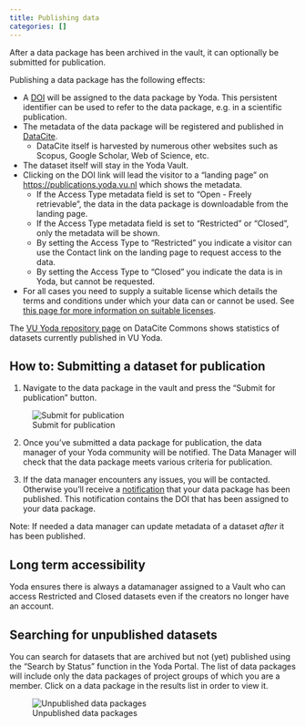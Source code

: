 ```yaml
---
title: Publishing data
categories: []
---
```


After a data package has been archived in the vault, it can optionally be submitted for publication.

Publishing a data package has the following effects:

- A [DOI](https://www.doi.org/) will be assigned to the data package by Yoda. This persistent identifier can be used to refer to the data package, e.g. in a scientific publication.
- The metadata of the data package will be registered and published in [DataCite](https://commons.datacite.org/). 
    - DataCite itself is harvested by numerous other websites such as Scopus, Google Scholar, Web of Science, etc.
- The dataset itself will stay in the Yoda Vault.
- Clicking on the DOI link will lead the visitor to a "landing page" on [https://publications.yoda.vu.nl](https://publications.yoda.vu.nl) which shows the metadata.
    - If the Access Type metadata field is set to &ldquo;Open - Freely retrievable&rdquo;, the data in the data package is downloadable from the landing page. 
    - If the Access Type metadata field is set to &ldquo;Restricted&rdquo; or &ldquo;Closed&rdquo;, only the metadata will be shown.
    - By setting the Access Type to &ldquo;Restricted&rdquo; you indicate a visitor can use the Contact link on the landing page to request access to the data. 
    - By setting the Access Type to &ldquo;Closed&rdquo; you indicate the data is in Yoda, but cannot be requested.
- For all cases you need to supply a suitable license which details the terms and conditions under which your data can or cannot be used. See [this page for more information on suitable licenses](./yoda_workflow_metadata_license.qmd). 

The [VU Yoda repository page](https://commons.datacite.org/repositories/9z2c5d2)  on DataCite Commons shows statistics of datasets currently published in VU Yoda.

## How to: Submitting a dataset for publication

1. Navigate to the data package in the vault and press the &ldquo;Submit for publication&rdquo; button.

![Submit for publication](/public/manuals/yoda/pub-submit-publication.png)

2. Once you’ve submitted a data package for publication, the data manager of your Yoda community will be notified. The Data Manager will check that the data package meets various criteria for publication.

3. If the data manager encounters any issues, you will be contacted. Otherwise you'll receive a [notification](./yoda_notifications.qmd) that your data package has been published. This notification contains the DOI that has been assigned to your data package.

Note: If needed a data manager can update metadata of a dataset _after_ it has been published.

## Long term accessibility
Yoda ensures there is always a datamanager assigned to a Vault who can access Restricted and Closed datasets even if the creators no longer have an account.

## Searching for unpublished datasets

You can search for datasets that are archived but not (yet) published using the &ldquo;Search by Status&rdquo; function in the Yoda Portal.
The list of data packages will include only the data packages of project groups of which you are a member.
Click on a data package in the results list in order to view it.

![Unpublished data packages](/public/manuals/yoda/pub-search-unpublished.png)

<!-- TODO add information on versioning -->
